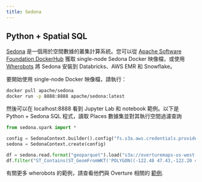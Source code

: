 ```yaml
---
title: Sedona
---
```




## Python + Spatial SQL
[Sedona](https://sedona.apache.org/) 是一個用於空間數據的叢集計算系統。您可以從 [Apache Software Foundation DockerHub](https://hub.docker.com/r/apache/sedona) 獲取 single-node Sedona Docker 映像檔，或使用 [Wherobots](https://www.wherobots.ai/demo) 將 Sedona 安裝到 Databricks、AWS EMR 和 Snowflake。

要開始使用 single-node Docker 映像檔，請執行：
```bash
docker pull apache/sedona
docker run -p 8888:8888 apache/sedona:latest
```

然後可以在 localhost:8888 看到 Jupyter Lab 和 notebook 範例。以下是 Python + Sedona SQL 程式，讀取 Places 數據集並對其執行空間過濾查詢

```python
from sedona.spark import *

config = SedonaContext.builder().config("fs.s3a.aws.credentials.provider", "org.apache.hadoop.fs.s3a.AnonymousAWSCredentialsProvider").getOrCreate()
sedona = SedonaContext.create(config)

df = sedona.read.format("geoparquet").load("s3a://overturemaps-us-west-2/release/2024-03-12-alpha.0/theme=places/type=place")
df.filter("ST_Contains(ST_GeomFromWKT('POLYGON((-122.48 47.43,-122.20 47.75,-121.92 47.37,-122.48 47.43))'), geometry) = true").show()
```

有關更多 wherobots 的範例，請查看他們與 Overture 相關的 [範例](https://github.com/wherobots/OvertureMaps).
